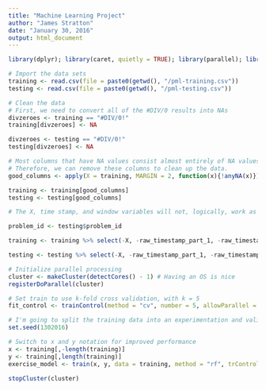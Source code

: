 ```yaml
---
title: "Machine Learning Project"
author: "James Stratton"
date: "January 30, 2016"
output: html_document
---
```


```r
library(dplyr); library(caret, quietly = TRUE); library(parallel); library(doParallel)
```

```r
# Import the data sets
training <- read.csv(file = paste0(getwd(), "/pml-training.csv"))
testing <- read.csv(file = paste0(getwd(), "/pml-testing.csv"))

# Clean the data
# First, we need to convert all of the #DIV/0 results into NAs
divzeroes <- training == "#DIV/0!"
training[divzeroes] <- NA

divzeroes <- testing == "#DIV/0!"
testing[divzeroes] <- NA

# Most columns that have NA values consist almost entirely of NA values.
# Therefore, we can remove these columns to clean up the data.
good_columns <- apply(X = training, MARGIN = 2, function(x){!anyNA(x)})

training <- training[good_columns]
testing <- testing[good_columns]

# The X, time stamp, and window variables will not, logically, work as predictors. So I will remove them. Isolating the problem id column from testing is also a good idea.

problem_id <- testing$problem_id

training <- training %>% select(-X, -raw_timestamp_part_1, -raw_timestamp_part_2, -cvtd_timestamp, -new_window, -num_window)

testing <- testing %>% select(-X, -raw_timestamp_part_1, -raw_timestamp_part_2, -cvtd_timestamp, -new_window, -num_window, -problem_id)
```

```r
# Initialize parallel processing
cluster <- makeCluster(detectCores() - 1) # Having an OS is nice
registerDoParallel(cluster)

# Set train to use k-fold cross validation, with k = 5
fit_control <- trainControl(method = "cv", number = 5, allowParallel = TRUE)

# I'm going to split the training data into an experimentation and validation data set.
set.seed(1302016)

# Switch to x and y notation for improved performance
x <- training[,-length(training)]
y <- training[,length(training)]
exercise_model <- train(x, y, data = training, method = "rf", trControl = fit_control)

stopCluster(cluster)
```
